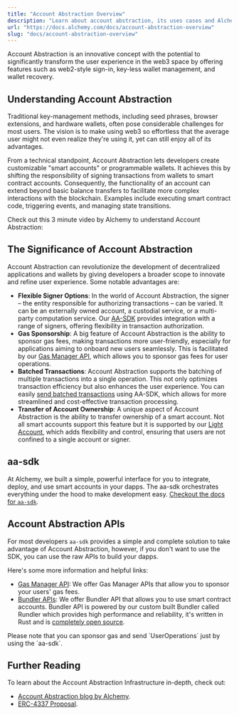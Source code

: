 ```yaml
---
title: "Account Abstraction Overview"
description: "Learn about account abstraction, its uses cases and Alchemy's account abstraction services."
url: "https://docs.alchemy.com/docs/account-abstraction-overview"
slug: "docs/account-abstraction-overview"
---
```



Account Abstraction is an innovative concept with the potential to significantly transform the user experience in the web3 space by offering features such as web2-style sign-in, key-less wallet management, and wallet recovery.

## Understanding Account Abstraction

Traditional key-management methods, including seed phrases, browser extensions, and hardware wallets, often pose considerable challenges for most users. The vision is to make using web3 so effortless that the average user might not even realize they're using it, yet can still enjoy all of its advantages.

From a technical standpoint, Account Abstraction lets developers create customizable "smart accounts" or programmable wallets. It achieves this by shifting the responsibility of signing transactions from wallets to smart contract accounts. Consequently, the functionality of an account can extend beyond basic balance transfers to facilitate more complex interactions with the blockchain. Examples include executing smart contract code, triggering events, and managing state transitions.

Check out this 3 minute video by Alchemy to understand Account Abstraction:

## The Significance of Account Abstraction

Account Abstraction can revolutionize the development of decentralized applications and wallets by giving developers a broader scope to innovate and refine user experience. Some notable advantages are:

* **Flexible Signer Options**: In the world of Account Abstraction, the signer – the entity responsible for authorizing transactions – can be varied. It can be an externally owned account, a custodial service, or a multi-party computation service. Our [AA-SDK](https://accountkit.alchemy.com/overview/getting-started.html) provides integration with a range of signers, offering flexibility in transaction authorization.
* **Gas Sponsorship**: A big feature of Account Abstraction is the ability to sponsor gas fees, making transactions more user-friendly, especially for applications aiming to onboard new users seamlessly. This is facilitated by our [Gas Manager API](/docs/gas-manager-services), which allows you to sponsor gas fees for user operations.
* **Batched Transactions**: Account Abstraction supports the batching of multiple transactions into a single operation. This not only optimizes transaction efficiency but also enhances the user experience. You can easily [send batched transactions](https://accountkit.alchemy.com/tutorials/batching-transactions.html) using AA-SDK, which allows for more streamlined and cost-effective transaction processing.
* **Transfer of Account Ownership**: A unique aspect of Account Abstraction is the ability to transfer ownership of a smart account. Not all smart accounts support this feature but it is supported by our [Light Account](https://accountkit.alchemy.com/smart-accounts/accounts/guides/light-account.html), which adds flexibility and control, ensuring that users are not confined to a single account or signer.

## aa-sdk

At Alchemy, we built a simple, powerful interface for you to integrate, deploy, and use smart accounts in your dapps. The aa-sdk orchestrates everything under the hood to make development easy. [Checkout the docs for `aa-sdk`](https://accountkit.alchemy.com/overview/getting-started.html).

## Account Abstraction APIs

For most developers `aa-sdk` provides a simple and complete solution to take advantage of Account Abstraction, however, if you don't want to use the SDK, you can use the raw APIs to build your dapps.

Here's some more information and helpful links:

* [Gas Manager API](/docs/gas-manager-services): We offer Gas Manager APIs that allow you to sponsor your users' gas fees.
* [Bundler APIs](/docs/bundler-services): We offer Bundler API that allows you to use smart contract accounts. Bundler API is powered by our custom built Bundler called Rundler which provides high performance and reliability, it's written in Rust and is [completely open source](https://github.com/alchemyplatform/rundler).

<Info>
  Please note that you can sponsor gas and send `UserOperations` just by using the `aa-sdk`.
</Info>

## Further Reading

To learn about the Account Abstraction Infrastructure in-depth, check out:

* [Account Abstraction blog by Alchemy](https://www.alchemy.com/blog/account-abstraction).
* [ERC-4337 Proposal](https://eips.ethereum.org/EIPS/eip-4337).
